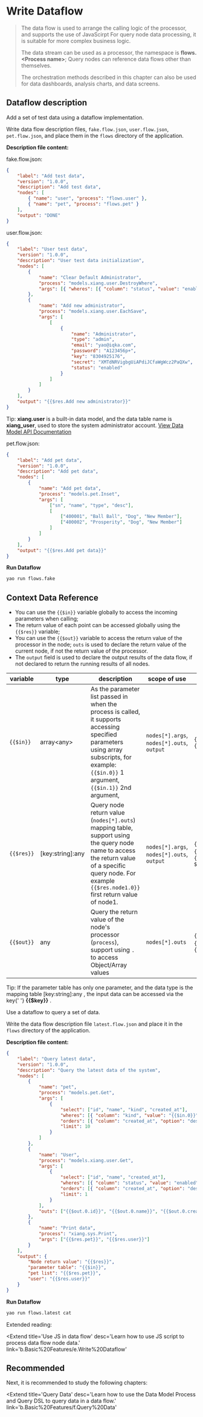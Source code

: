 # Write Dataflow

<blockquote>
  <p>
    The data flow is used to arrange the calling logic of the processor, and supports the use of JavaScirpt
    For query node data processing, it is suitable for more complex business logic.
  </p>
  <p>
    The data stream can be used as a processor, the namespace is
    <strong>flows.&lt;Process name&gt;</strong>; Query nodes can reference data flows other than themselves.
  </p>
  <p>
    The orchestration methods described in this chapter can also be used for data dashboards, analysis charts, and data screens.
  </p>

</blockquote>

## Dataflow description

Add a set of test data using a dataflow implementation.

Write data flow description files, `fake.flow.json`, `user.flow.json`, `pet.flow.json`, and place them in the `flows` directory of the application.

**Description file content:**

<Detail title="View source code">

fake.flow.json:

```json
{
	"label": "Add test data",
	"version": "1.0.0",
	"description": "Add test data",
	"nodes": [
		{ "name": "user", "process": "flows.user" },
		{ "name": "pet", "process": "flows.pet" }
	],
	"output": "DONE"
}
```

user.flow.json:

```json
{
	"label": "User test data",
	"version": "1.0.0",
	"description": "User test data initialization",
	"nodes": [
		{
			"name": "Clear Default Administrator",
			"process": "models.xiang.user.DestroyWhere",
			"args": [{ "wheres": [{ "column": "status", "value": "enabled" }] }]
		},
		{
			"name": "Add new administrator",
			"process": "models.xiang.user.EachSave",
			"args": [
				[
					{
						"name": "Administrator",
						"type": "admin",
						"email": "yao@iqka.com",
						"password": "A123456p+",
						"key": "8304925176",
						"secret": "XMTdNRVigbgUiAPdiJCfaWgWcz2PaQXw",
						"status": "enabled"
					}
				]
			]
		}
	],
	"output": "{{$res.Add new administrator}}"
}
```

<Notice type='success'>
	Tip: <strong>xiang.user</strong> is a built-in data model, and the data table name is
	<strong>xiang_user</strong>, used to store the system administrator account. <a href='#'>View Data Model API Documentation</a>
</Notice>

pet.flow.json:

```json
{
	"label": "Add pet data",
	"version": "1.0.0",
	"description": "Add pet data",
	"nodes": [
		{
			"name": "Add pet data",
			"process": "models.pet.Inset",
			"args": [
				["sn", "name", "type", "desc"],
				[
					["400001", "Ball Ball", "Dog", "New Member"],
					["400002", "Prosperity", "Dog", "New Member"]
				]
			]
		}
	],
	"output": "{{$res.Add pet data}}"
}
```

</Detail>

**Run Dataflow**

```bash
yao run flows.fake
```

## Context Data Reference

- You can use the `{{$in}}` variable globally to access the incoming parameters when calling;
- The return value of each point can be accessed globally using the `{{$res}}` variable;
- You can use the `{{$out}}` variable to access the return value of the processor in the node; `outs` is used to declare the return value of the current node, if not the return value of the processor.
- The `output` field is used to declare the output results of the data flow, if not declared to return the running results of all nodes.

| variable   | type               | description                                                                                                                                                                                                 | scope of use                               | example                                                        |
| ---------- | ------------------ | ----------------------------------------------------------------------------------------------------------------------------------------------------------------------------------------------------------- | ------------------------------------------ | -------------------------------------------------------------- |
| `{{$in}}`  | array<any\>        | As the parameter list passed in when the process is called, it supports accessing specified parameters using array subscripts, for example: `{{$in.0}}` 1 argument, `{{$in.1}}` 2nd argument,               | `nodes[*].args`, `nodes[*].outs`, `output` | `{{$in}}` , `{{$in.0}}`,`{{$in.0.name}}`                       |
| `{{$res}}` | \[key:string\]:any | Query node return value (`nodes[*].outs`) mapping table, support using the query node name to access the return value of a specific query node. For example `{{$res.node1.0}}` first return value of node1. | `nodes[*].args`, `nodes[*].outs`, `output` | `{{$res}}`, `{{$res.node1.0.name}}`, `{{ $res.node2.manu_id}}` |
| `{{$out}}` | any                | Query the return value of the node's processor (`process`), support using `.` to access Object/Array values ​​                                                                                              | `nodes[*].outs`                            | `{{out} }`, `{{out.name}}`, `{{out.0}}`                        |

<Notice type='success'>
	Tip: If the parameter table has only one parameter, and the data type is the mapping table
	[key:string]:any , the input data can be accessed via the key{' '}
	<strong>&#123;&#123;$key&#125;&#125;</strong> .
</Notice>

Use a dataflow to query a set of data.

Write the data flow description file `latest.flow.json` and place it in the `flows` directory of the application.

**Description file content:**

<Detail title="View source code">

```json
{
	"label": "Query latest data",
	"version": "1.0.0",
	"description": "Query the latest data of the system",
	"nodes": [
		{
			"name": "pet",
			"process": "models.pet.Get",
			"args": [
				{
					"select": ["id", "name", "kind", "created_at"],
					"wheres": [{ "column": "kind", "value": "{{$in.0}}" }],
					"orders": [{ "column": "created_at", "option": "desc" }],
					"limit": 10
				}
			]
		},
		{
			"name": "User",
			"process": "models.xiang.user.Get",
			"args": [
				{
					"select": ["id", "name", "created_at"],
					"wheres": [{ "column": "status", "value": "enabled" }],
					"orders": [{ "column": "created_at", "option": "desc" }],
					"limit": 1
				}
			],
			"outs": ["{{$out.0.id}}", "{{$out.0.name}}", "{{$out.0.created_at}}"]
		},
		{
			"name": "Print data",
			"process": "xiang.sys.Print",
			"args": ["{{$res.pet}}", "{{$res.user}}"]
		}
	],
	"output": {
		"Node return value": "{{$res}}",
		"parameter table": "{{$in}}",
		"pet list": "{{$res.pet}}",
		"user": "{{$res.user}}"
	}
}
```

</Detail>

**Run Dataflow**

```bash
yao run flows.latest cat
```

Extended reading:

<Extend
	title='Use JS in data flow'
	desc='Learn how to use JS script to process data flow node data.'
	link='b.Basic%20Features/e.Write%20Dataflow'
></Extend>

## Recommended

Next, it is recommended to study the following chapters:

<Extend
	title='Query Data'
	desc='Learn how to use the Data Model Process and Query DSL to query data in a data flow.'
	link='b.Basic%20Features/f.Query%20Data'
></Extend>

<Div style={{ display: 'flex', justifyContent: 'space-between' }}>
	<Link type='prev' title='Use Process' link='b.Basic%20Features/d.Use%20Process'></Link>
	<Link type='next' title='Query data' link='b.Basic%20Features/f.Query%20Data'></Link>
</Div>
